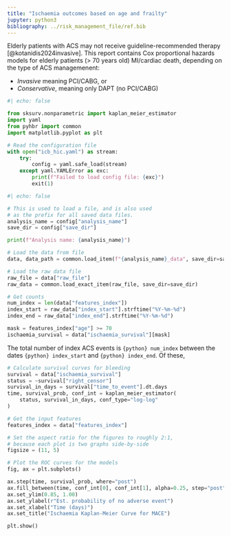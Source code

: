 ```yaml
---
title: "Ischaemia outcomes based on age and frailty"
jupyter: python3
bibliography: ../risk_management_file/ref.bib
---
```


Elderly patients with ACS may not receive guideline-recommended therapy [@kotanidis2024invasive]. This report contains Cox proportional hazards models for elderly patients (> 70 years old) MI/cardiac death, depending on the type of ACS managemenent:

* *Invasive* meaning PCI/CABG, or
* *Conservative*, meaning only DAPT (no PCI/CABG)

```python
#| echo: false

from sksurv.nonparametric import kaplan_meier_estimator
import yaml
from pyhbr import common
import matplotlib.pyplot as plt

# Read the configuration file
with open("icb_hic.yaml") as stream:
    try:
        config = yaml.safe_load(stream)
    except yaml.YAMLError as exc:
        print(f"Failed to load config file: {exc}")
        exit(1)
```

```python
#| echo: false

# This is used to load a file, and is also used
# as the prefix for all saved data files.
analysis_name = config["analysis_name"]
save_dir = config["save_dir"]

print(f"Analysis name: {analysis_name}")

# Load the data from file
data, data_path = common.load_item(f"{analysis_name}_data", save_dir=save_dir)

# Load the raw data file
raw_file = data["raw_file"]
raw_data = common.load_exact_item(raw_file, save_dir=save_dir)
```

```python
# Get counts
num_index = len(data["features_index"])
index_start = raw_data["index_start"].strftime("%Y-%m-%d")
index_end = raw_data["index_end"].strftime("%Y-%m-%d")

mask = features_index["age"] >= 70
ischaemia_survival = data["ischaemia_survival"][mask]
```

The total number of index ACS events is `{python} num_index` between the dates `{python} index_start` and `{python} index_end`. Of these, 

```python




# Calculate survival curves for bleeding
survival = data["ischaemia_survival"]
status = ~survival["right_censor"]
survival_in_days = survival["time_to_event"].dt.days
time, survival_prob, conf_int = kaplan_meier_estimator(
    status, survival_in_days, conf_type="log-log"
)

# Get the input features
features_index = data["features_index"]

# Set the aspect ratio for the figures to roughly 2:1,
# because each plot is two graphs side-by-side
figsize = (11, 5)

# Plot the ROC curves for the models
fig, ax = plt.subplots()

ax.step(time, survival_prob, where="post")
ax.fill_between(time, conf_int[0], conf_int[1], alpha=0.25, step="post")
ax.set_ylim(0.85, 1.00)
ax.set_ylabel(r"Est. probability of no adverse event")
ax.set_xlabel("Time (days)")
ax.set_title("Ischaemia Kaplan-Meier Curve for MACE")

plt.show()
```

